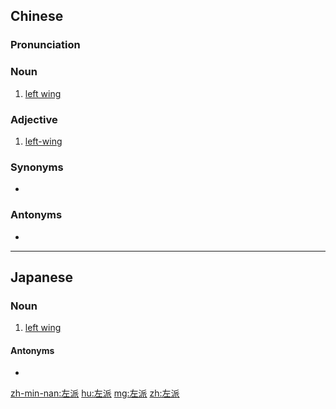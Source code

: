 ==Chinese==
{{zh-forms}}

===Pronunciation===
{{zh-pron
|m=zuǒpài
|c=zo2 paai3,zo2 paai3-1
|mn=chó-phài
|h=pfs=chó-phai
|cat=n,a
}}

===Noun===
{{zh-noun}}

# {{lb|zh|politics}} [[left wing]]

===Adjective===
{{zh-adj}}

# {{lb|zh|politics}} [[left-wing]]

===Synonyms===
* {{zh-l|左翼}}

===Antonyms===
* {{zh-l|右派}}

----

==Japanese==
{{ja-kanjitab|さ|は|yomi=on}}

===Noun===
{{ja-noun|さは}}

# [[left wing]]

====Antonyms====
* {{ja-r|右派|うは}}

[[zh-min-nan:左派]]
[[hu:左派]]
[[mg:左派]]
[[zh:左派]]